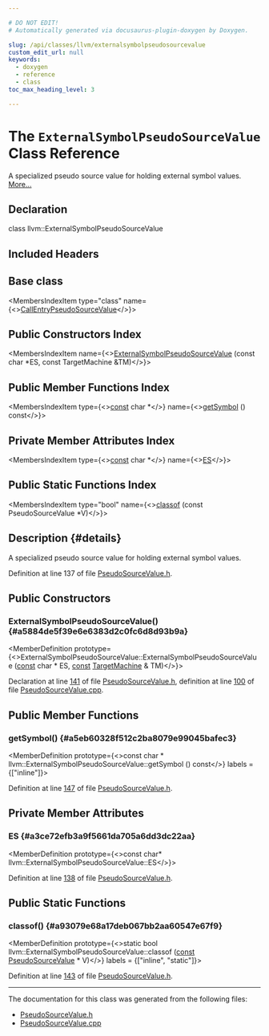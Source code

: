 ```yaml
---

# DO NOT EDIT!
# Automatically generated via docusaurus-plugin-doxygen by Doxygen.

slug: /api/classes/llvm/externalsymbolpseudosourcevalue
custom_edit_url: null
keywords:
  - doxygen
  - reference
  - class
toc_max_heading_level: 3

---
```





# The `ExternalSymbolPseudoSourceValue` Class Reference

<DoxygenPage pluginConfig={pluginConfig}>

A specialized pseudo source value for holding external symbol values. <a href="#details">More...</a>

## Declaration

<CodeBlock>class llvm::ExternalSymbolPseudoSourceValue</CodeBlock>

## Included Headers

<IncludesList>
<IncludesListItem
  filePath="llvm/CodeGen/PseudoSourceValue.h"
  permalink="/docs/api/files/include/include/llvm/include/llvm/codegen/pseudosourcevalue-h"
  isLocal="true" />
</IncludesList>

## Base class

<MembersIndex>

<MembersIndexItem
  type="class"
  name={<><a href="/docs/api/classes/llvm/callentrypseudosourcevalue">CallEntryPseudoSourceValue</a></>}>
</MembersIndexItem>

</MembersIndex>

## Public Constructors Index

<MembersIndex>

<MembersIndexItem
  name={<><a href="#a5884de5f39e6e6383d2c0fc6d8d93b9a">ExternalSymbolPseudoSourceValue</a> (const char &#42;ES, const TargetMachine &amp;TM)</>}>
</MembersIndexItem>

</MembersIndex>

## Public Member Functions Index

<MembersIndex>

<MembersIndexItem
  type={<><a href="/docs/api/files/lib/lib/target/lib/target/aarch64/aarch64promoteconstant-cpp/#a90f8350fecae261c25be85d38b451bff">const</a> char &#42;</>}
  name={<><a href="#a5eb60328f512c2ba8079e99045bafec3">getSymbol</a> () const</>}>
</MembersIndexItem>

</MembersIndex>

## Private Member Attributes Index

<MembersIndex>

<MembersIndexItem
  type={<><a href="/docs/api/files/lib/lib/target/lib/target/aarch64/aarch64promoteconstant-cpp/#a90f8350fecae261c25be85d38b451bff">const</a> char &#42;</>}
  name={<><a href="#a3ce72efb3a9f5661da705a6dd3dc22aa">ES</a></>}>
</MembersIndexItem>

</MembersIndex>

## Public Static Functions Index

<MembersIndex>

<MembersIndexItem
  type="bool"
  name={<><a href="#a93079e68a17deb067bb2aa60547e67f9">classof</a> (const PseudoSourceValue &#42;V)</>}>
</MembersIndexItem>

</MembersIndex>

## Description {#details}

A specialized pseudo source value for holding external symbol values.

Definition at line 137 of file <a href="/docs/api/files/include/include/llvm/include/llvm/codegen/pseudosourcevalue-h">PseudoSourceValue.h</a>.

<SectionDefinition>

## Public Constructors

### ExternalSymbolPseudoSourceValue() {#a5884de5f39e6e6383d2c0fc6d8d93b9a}

<MemberDefinition
  prototype={<>ExternalSymbolPseudoSourceValue::ExternalSymbolPseudoSourceValue (<a href="/docs/api/files/lib/lib/target/lib/target/aarch64/aarch64promoteconstant-cpp/#a90f8350fecae261c25be85d38b451bff">const</a> char &#42; ES, <a href="/docs/api/files/lib/lib/target/lib/target/aarch64/aarch64promoteconstant-cpp/#a90f8350fecae261c25be85d38b451bff">const</a> <a href="/docs/api/classes/llvm/targetmachine">TargetMachine</a> &amp; TM)</>}>

Declaration at line <a href="/docs/api/files/include/include/llvm/include/llvm/codegen/pseudosourcevalue-h/#l00141">141</a> of file <a href="/docs/api/files/include/include/llvm/include/llvm/codegen/pseudosourcevalue-h">PseudoSourceValue.h</a>, definition at line <a href="/docs/api/files/lib/lib/codegen/pseudosourcevalue-cpp/#l00100">100</a> of file <a href="/docs/api/files/lib/lib/codegen/pseudosourcevalue-cpp">PseudoSourceValue.cpp</a>.
</MemberDefinition>

</SectionDefinition>

<SectionDefinition>

## Public Member Functions

### getSymbol() {#a5eb60328f512c2ba8079e99045bafec3}

<MemberDefinition
  prototype={<>const char &#42; llvm::ExternalSymbolPseudoSourceValue::getSymbol () const</>}
  labels = {["inline"]}>

Definition at line <a href="/docs/api/files/include/include/llvm/include/llvm/codegen/pseudosourcevalue-h/#l00147">147</a> of file <a href="/docs/api/files/include/include/llvm/include/llvm/codegen/pseudosourcevalue-h">PseudoSourceValue.h</a>.
</MemberDefinition>

</SectionDefinition>

<SectionDefinition>

## Private Member Attributes

### ES {#a3ce72efb3a9f5661da705a6dd3dc22aa}

<MemberDefinition
  prototype={<>const char&#42; llvm::ExternalSymbolPseudoSourceValue::ES</>}>

Definition at line <a href="/docs/api/files/include/include/llvm/include/llvm/codegen/pseudosourcevalue-h/#l00138">138</a> of file <a href="/docs/api/files/include/include/llvm/include/llvm/codegen/pseudosourcevalue-h">PseudoSourceValue.h</a>.
</MemberDefinition>

</SectionDefinition>

<SectionDefinition>

## Public Static Functions

### classof() {#a93079e68a17deb067bb2aa60547e67f9}

<MemberDefinition
  prototype={<>static bool llvm::ExternalSymbolPseudoSourceValue::classof (<a href="/docs/api/files/lib/lib/target/lib/target/aarch64/aarch64promoteconstant-cpp/#a90f8350fecae261c25be85d38b451bff">const</a> <a href="/docs/api/classes/llvm/pseudosourcevalue">PseudoSourceValue</a> &#42; V)</>}
  labels = {["inline", "static"]}>

Definition at line <a href="/docs/api/files/include/include/llvm/include/llvm/codegen/pseudosourcevalue-h/#l00143">143</a> of file <a href="/docs/api/files/include/include/llvm/include/llvm/codegen/pseudosourcevalue-h">PseudoSourceValue.h</a>.
</MemberDefinition>

</SectionDefinition>

<hr/>

The documentation for this class was generated from the following files:

<ul>
<li><a href="/docs/api/files/include/include/llvm/include/llvm/codegen/pseudosourcevalue-h">PseudoSourceValue.h</a></li>
<li><a href="/docs/api/files/lib/lib/codegen/pseudosourcevalue-cpp">PseudoSourceValue.cpp</a></li>
</ul>

</DoxygenPage>
